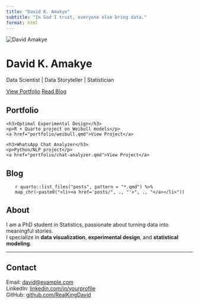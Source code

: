 ```yaml
---
title: "David K. Amakye"
subtitle: "In God I trust, everyone else bring data."
format: html
---
```


<!-- Home / Hero Section -->
<div class="hero" id="home">
  <img src="assets/profile.jpeg" alt="David Amakye">
  <h1>David K. Amakye</h1>
  <p>Data Scientist | Data Storyteller | Statistician</p>
  <a href="#portfolio" class="btn">View Portfolio</a>
  <a href="#blog" class="btn">Read Blog</a>
</div>

<!-- Portfolio Section -->
## Portfolio {#portfolio}
<div class="portfolio-grid">
  <div class="project-card">
    <h3>Optimal Experimental Design</h3>
    <p>R + Quarto project on Weibull models</p>
    <a href="portfolio/weibull.qmd">View Project</a>
  </div>
  <div class="project-card">
    <h3>WhatsApp Chat Analyzer</h3>
    <p>Python/NLP project</p>
    <a href="portfolio/chat-analyzer.qmd">View Project</a>
  </div>
</div>

<!-- Blog Section -->
## Blog {#blog}
<ul class="blog-list">
`r quarto::list_files("posts", pattern = "*.qmd") %>% 
    map_chr(~paste0("<li><a href='posts/", ., "'>", ., "</a></li>"))`
</ul>

<!-- About Section -->
## About {#about}
I am a PhD student in Statistics, passionate about turning data into meaningful stories.  
I specialize in **data visualization**, **experimental design**, and **statistical modeling**.

---

## Contact {#contact}
Email: [david@example.com](mailto:david@example.com)  
LinkedIn: [linkedin.com/in/yourprofile](https://linkedin.com/in/yourprofile)  
GitHub: [github.com/RealKingDavid](https://github.com/RealKingDavid)
